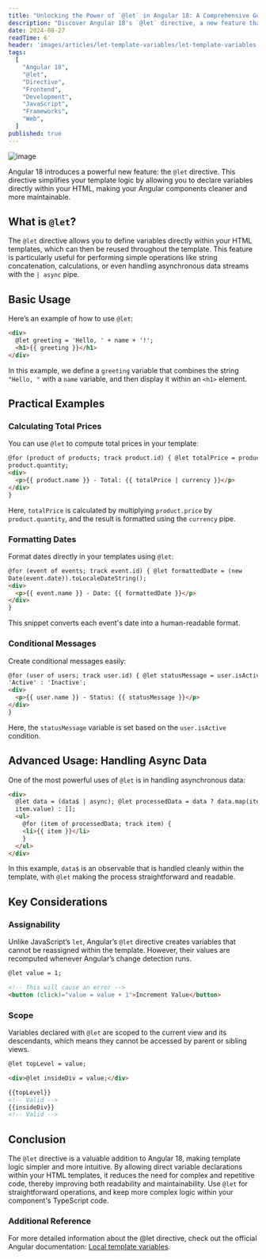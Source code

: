 ```yaml
---
title: "Unlocking the Power of `@let` in Angular 18: A Comprehensive Guide"
description: "Discover Angular 18's `@let` directive, a new feature that simplifies template logic by enabling direct variable declarations and reuse within HTML."
date: 2024-08-27
readTime: 6'
header: 'images/articles/let-template-variables/let-template-variables.png'
tags:
  [
    "Angular 18",
    "@let",
    "Directive",
    "Frontend",
    "Development",
    "JavaScript",
    "Frameworks",
    "Web",
  ]
published: true
---
```


![image](/images/articles/let-template-variables/let-template-variables.png)

Angular 18 introduces a powerful new feature: the `@let` directive. This directive simplifies your template logic by allowing you to declare variables directly within your HTML, making your Angular components cleaner and more maintainable.

## What is `@let`?

The `@let` directive allows you to define variables directly within your HTML templates, which can then be reused throughout the template. This feature is particularly useful for performing simple operations like string concatenation, calculations, or even handling asynchronous data streams with the `| async` pipe.

## Basic Usage

Here’s an example of how to use `@let`:

```html showLineNumbers
<div>
  @let greeting = 'Hello, ' + name + '!';
  <h1>{{ greeting }}</h1>
</div>
```

In this example, we define a `greeting` variable that combines the string `"Hello, "` with a `name` variable, and then display it within an `<h1>` element.

## Practical Examples

### Calculating Total Prices

You can use `@let` to compute total prices in your template:

```html showLineNumbers
@for (product of products; track product.id) { @let totalPrice = product.price *
product.quantity;
<div>
  <p>{{ product.name }} - Total: {{ totalPrice | currency }}</p>
</div>
}
```

Here, `totalPrice` is calculated by multiplying `product.price` by `product.quantity`, and the result is formatted using the `currency` pipe.

### Formatting Dates

Format dates directly in your templates using `@let`:

```html showLineNumbers
@for (event of events; track event.id) { @let formattedDate = (new
Date(event.date)).toLocaleDateString();
<div>
  <p>{{ event.name }} - Date: {{ formattedDate }}</p>
</div>
}
```

This snippet converts each event's date into a human-readable format.

### Conditional Messages

Create conditional messages easily:

```html showLineNumbers
@for (user of users; track user.id) { @let statusMessage = user.isActive ?
'Active' : 'Inactive';
<div>
  <p>{{ user.name }} - Status: {{ statusMessage }}</p>
</div>
}
```

Here, the `statusMessage` variable is set based on the `user.isActive` condition.

## Advanced Usage: Handling Async Data

One of the most powerful uses of `@let` is in handling asynchronous data:

```html showLineNumbers
<div>
  @let data = (data$ | async); @let processedData = data ? data.map(item =>
  item.value) : [];
  <ul>
    @for (item of processedData; track item) {
    <li>{{ item }}</li>
    }
  </ul>
</div>
```

In this example, `data$` is an observable that is handled cleanly within the template, with `@let` making the process straightforward and readable.

## Key Considerations

### Assignability

Unlike JavaScript’s `let`, Angular’s `@let` directive creates variables that cannot be reassigned within the template. However, their values are recomputed whenever Angular’s change detection runs.

```html showLineNumbers
@let value = 1;

<!-- This will cause an error -->
<button (click)="value = value + 1">Increment Value</button>
```

### Scope

Variables declared with `@let` are scoped to the current view and its descendants, which means they cannot be accessed by parent or sibling views.

```html showLineNumbers
@let topLevel = value;

<div>@let insideDiv = value;</div>

{{topLevel}}
<!-- Valid -->
{{insideDiv}}
<!-- Valid -->
```

## Conclusion

The `@let` directive is a valuable addition to Angular 18, making template logic simpler and more intuitive. By allowing direct variable declarations within your HTML templates, it reduces the need for complex and repetitive code, thereby improving both readability and maintainability. Use `@let` for straightforward operations, and keep more complex logic within your component's TypeScript code.

### Additional Reference

For more detailed information about the @let directive, check out the official Angular documentation: [Local template variables](https://angular.dev/guide/templates/let-template-variables).

